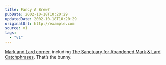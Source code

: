 ```yaml
---
title: Fancy A Brew?
pubDate: 2002-10-18T10:20:29
updatedDate: 2002-10-18T10:20:29
originalUrl: http://example.com
source: v1
tags:
  - "v1"
---
```


[Mark and Lard corner][1], including [The Sanctuary for Abandoned Mark & Lard Catchphrases][2]. That&#8217;s the bunny.

[1]: http://www.planetbods.org/radio/markandlard/ "Planet Bods: Mark and Lard corner"
[2]: http://www.planetbods.org/radio/sanctuary/a_f.live "Planet Bods: The Sanctuary for Abandoned Mark & Lard Catchphrases"
